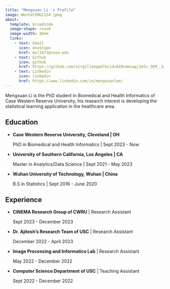 ```yaml
---
title: "Mengxuan Li 's Profile"
image: WechatIMG1134.jpeg
about: 
  template: broadside
  image-shape: round
  image-width: 10em
  links: 
    - text: Email
      icon: envelope
      href: mxl1471@case.edu
    - text: Github
      icon: github
      href: https://github.com/virgilleeppd?ocid=AIDcmmcwpj1e5v_SEM__k_Cj0KCQjwk6SwBhDPARIsAJ59GwcSKVx3oeWYK8EGfXq5Zw34pM36ckttOZfZ-pj8XJcQpCzMrMuu6J8aAq_VEALw_wcB_k_
    - text: Linkedin
      icon: linkedin
      href: https://www.linkedin.com/in/mengxuanlee/
---
```


Mengxuan Li is the PhD student in Biomedical and Health Informatics of Case Western Reserve University, his research interest is developing the statistical learning application in the healthcare area.


## Education

- **Case Western Reserve University, Cleveland | OH**

   PhD in Biomedical and Health Informatics | Sept 2023 - Now

- **University of Southern California, Los Angeles | CA**

   Master in Analytics/Data Science | Sept 2021 - May 2023

- **Wuhan University of Technology, Wuhan | China**

   B.S in Statistics | Sept 2016 - June 2020

## Experience

- **CINEMA Research Group of CWRU** | Research Assistant

    Sept 2023 - December 2023

- **Dr. Ajitesh’s Research Team of USC** | Research Assistant

    December 2022 - April 2023

- **Image Processing and Informatics Lab** | Research Assistant

    May 2022 - December 2022

- **Computer Science Department of USC** | Teaching Assistant

    Sept 2022 - December 2022



